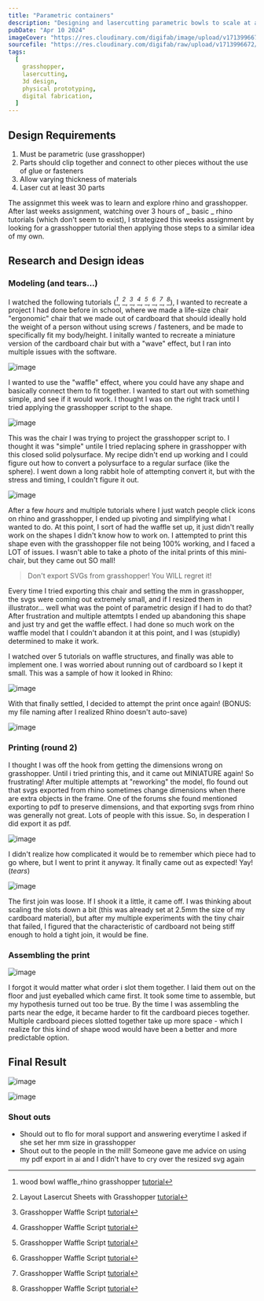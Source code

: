 ```yaml
---
title: "Parametric containers"
description: "Designing and lasercutting parametric bowls to scale at any size"
pubDate: "Apr 10 2024"
imageCover: "https://res.cloudinary.com/digifab/image/upload/v1713996675/digital-fab/a2/bowl_uclrcx.jpg"
sourcefile: "https://res.cloudinary.com/digifab/raw/upload/v1713996672/digital-fab/a2/assign2waffle_smtzbp.gh"
tags:
  [
    grasshopper,
    lasercutting,
    3d design,
    physical prototyping,
    digital fabrication,
  ]
---
```


## Design Requirements

1. Must be parametric (use grasshopper)
2. Parts should clip together and connect to other pieces without the use of glue or fasteners
3. Allow varying thickness of materials
4. Laser cut at least 30 parts

The assignmet this week was to learn and explore rhino and grasshopper. After last weeks assignment, watching over 3 hours of _ basic _ rhino tutorials (which don't seem to exist), I strategized this weeks assignment by looking for a grasshopper tutorial then applying those steps to a similar idea of my own.

## Research and Design ideas

### Modeling (and tears...)

I watched the following tutorials (<cite>[^1]</cite>, <cite>[^2]</cite>, <cite>[^3]</cite>, <cite>[^4]</cite>, <cite>[^5]</cite>, <cite>[^6]</cite>, <cite>[^7]</cite>, <cite>[^8]</cite>), I wanted to recreate a project I had done before in school, where we made a life-size chair "ergonomic" chair that we made out of cardboard that should ideally hold the weight of a person without using screws / fasteners, and be made to specifically fit my body/height. I initally wanted to recreate a miniature version of the cardboard chair but with a "wave" effect, but I ran into multiple issues with the software.

[^1]: wood bowl waffle_rhino grasshopper [tutorial](https://www.youtube.com/watch?v=tx5fwsjF65A)
[^2]: Layout Lasercut Sheets with Grasshopper [tutorial](https://www.youtube.com/watch?v=Js7OpOuQLk8&t=30s)
[^3]: Grasshopper Waffle Script [tutorial](https://www.youtube.com/watch?v=gmsrgbPTmjQ&t=337s)
[^4]: Grasshopper Waffle Script [tutorial](https://www.youtube.com/watch?v=v9EwZLVIWsQ&t=307s)
[^5]: Grasshopper Waffle Script [tutorial](https://www.youtube.com/watch?v=KtKNuogoYKc&t=1080s)
[^6]: Grasshopper Waffle Script [tutorial](https://www.youtube.com/watch?v=_UdUZMeCScE&t=295s)
[^7]: Grasshopper Waffle Script [tutorial](https://www.youtube.com/watch?v=H622kgtJ-tw&t=223s)
[^8]: Grasshopper Waffle Script [tutorial](https://www.youtube.com/watch?v=9_SOHg3dmu0)

![image](https://res.craft.do/user/full/e6c1ab16-39b1-5498-e0ac-a793797b3dff/doc/2A18E5FB-FDE7-4E37-8B1B-FFA74A31FE45/78A70077-8EE5-4397-843E-F083BFA06BB6_2/LCJk6zrTx0kWMckklZbuIPuVGD1t1tKG5RNDyZF4cX8z/img_4591_27489267091_o.jpeg)

I wanted to use the "waffle" effect, where you could have any shape and basically connect them to fit together. I wanted to start out with something simple, and see if it would work. I thought I was on the right track until I tried applying the grasshopper script to the shape.

![image](https://res.craft.do/user/full/e6c1ab16-39b1-5498-e0ac-a793797b3dff/doc/2A18E5FB-FDE7-4E37-8B1B-FFA74A31FE45/4CF2F5DE-9E9A-4A80-AC58-775F3ECCB1BF_2/wm0Sw7fbxImh7ScmwLGmy3TesuBwRgRgAf0wKDXz0nAz/Screenshot%202024-04-07%20at%2010.58.44PM.png)

This was the chair I was trying to project the grasshopper script to. I thought it was "simple" untile I tried replacing sphere in grasshopper with this closed solid polysurface. My recipe didn't end up working and I could figure out how to convert a polysurface to a regular surface (like the sphere). I went down a long rabbit hole of attempting convert it, but with the stress and timing, I couldn't figure it out.

![image](https://res.craft.do/user/full/e6c1ab16-39b1-5498-e0ac-a793797b3dff/doc/2A18E5FB-FDE7-4E37-8B1B-FFA74A31FE45/DC88A3D9-BA0F-4677-B0ED-5978FE034152_2/WUhpwliykJO2vR2C5IS02LGQ9wSaHE9SmzDZf2rGIaAz/Screenshot%202024-04-10%20at%203.15.51PM.png)

After a few _hours_ and multiple tutorials where I just watch people click icons on rhino and grasshopper, I ended up pivoting and simplifying what I wanted to do. At this point, I sort of had the waffle set up, it just didn't really work on the shapes I didn't know how to work on. I attempted to print this shape even with the grasshopper file not being 100% working, and I faced a LOT of issues. I wasn't able to take a photo of the inital prints of this mini-chair, but they came out SO mall!

> Don't export SVGs from grasshopper! You WILL regret it!

Every time I tried exporting this chair and setting the mm in grasshopper, the svgs were coming out extremely small, and if I resized them in illustrator... well what was the point of parametric design if I had to do that? After frustration and multiple attemtpts I ended up abandoning this shape and just try and get the waffle effect. I had done so much work on the waffle model that I couldn't abandon it at this point, and I was (stupidly) determined to make it work.

I watched over 5 tutorials on waffle structures, and finally was able to implement one. I was worried about running out of cardboard so I kept it small. This was a sample of how it looked in Rhino:

![image](https://res.craft.do/user/full/e6c1ab16-39b1-5498-e0ac-a793797b3dff/doc/2A18E5FB-FDE7-4E37-8B1B-FFA74A31FE45/4918D1FE-59AC-4F19-B016-03C61E35CFDD_2/F4u5NirkLsOrv7cYTN1aPZvExdYAhVjJPZNrv0KQUq8z/Screenshot%202024-04-10%20at%203.22.41PM.png)

With that finally settled, I decided to attempt the print once again! (BONUS: my file naming after I realized Rhino doesn't auto-save)

![image](https://res.cloudinary.com/digifab/image/upload/v1713996677/digital-fab/a2/file_kdyuqh.png)

### Printing (round 2)

I thought I was off the hook from getting the dimensions wrong on grasshopper. Until i tried printing this, and it came out MINIATURE again! So frustrating! After multiple attempts at "reworking" the model, flo found out that svgs exported from rhino sometimes change dimensions when there are extra objects in the frame. One of the forums she found mentioned exporting to pdf to preserve dimensions, and that exporting svgs from rhino was generally not great. Lots of people with this issue. So, in desperation I did export it as pdf.

![image](https://res.craft.do/user/full/e6c1ab16-39b1-5498-e0ac-a793797b3dff/doc/2A18E5FB-FDE7-4E37-8B1B-FFA74A31FE45/4B7937BF-0EE7-4EC3-B43E-7526392451CD_2/9uVusugIZ7Lo4BPGECEOUzYlO3S9egKN7QmHe4uQA3kz/Screenshot%202024-04-09%20at%204.52.21PM.png)

I didn't realize how complicated it would be to remember which piece had to go where, but I went to print it anyway. It finally came out as expected! Yay! (_tears_)

![image](https://res.craft.do/user/full/e6c1ab16-39b1-5498-e0ac-a793797b3dff/doc/2A18E5FB-FDE7-4E37-8B1B-FFA74A31FE45/FC2DAC7C-AC0A-4A59-90EB-807458527B2D_2/WWvxDnH2W2ROzaBSZAuzihmEpqgjd5PkSPzyKa9JOdUz/IMG_1221.jpeg)

The first join was loose. If I shook it a little, it came off. I was thinking about scaling the slots down a bit (this was already set at 2.5mm the size of my cardboard material), but after my multiple experiments with the tiny chair that failed, I figured that the characteristic of cardboard not being stiff enough to hold a tight join, it would be fine.

### Assembling the print

![image](https://res.craft.do/user/full/e6c1ab16-39b1-5498-e0ac-a793797b3dff/doc/2A18E5FB-FDE7-4E37-8B1B-FFA74A31FE45/06104CA2-71E9-4685-900E-D17C84BC11D2_2/pIl8gRQm7a6VytDBN7ncb8p5eynxky077GWQHNy4Q0wz/IMG_1230.jpeg)

I forgot it would matter what order i slot them together. I laid them out on the floor and just eyeballed which came first. It took some time to assemble, but my hypothesis turned out too be true. By the time I was assembling the parts near the edge, it became harder to fit the cardboard pieces together. Multiple cardboard pieces slotted together take up more space - which I realize for this kind of shape wood would have been a better and more predictable option.

## Final Result

![image](https://res.craft.do/user/full/e6c1ab16-39b1-5498-e0ac-a793797b3dff/doc/2A18E5FB-FDE7-4E37-8B1B-FFA74A31FE45/E75A1422-B8CC-4AC5-A350-A5F29D07DE8A_2/yDmaRvCuIxyyXqnPmyEqDuU5WoFnAMqQGOgoSW2dbfIz/IMG_1244.jpeg)

![image](https://res.cloudinary.com/digifab/image/upload/v1713996679/digital-fab/a2/keys_kvnzpe.jpg)

### Shout outs

- Should out to flo for moral support and answering everytime I asked if she set her mm size in grasshopper
- Shout out to the people in the mill! Someone gave me advice on using my pdf export in ai and I didn't have to cry over the resized svg again
